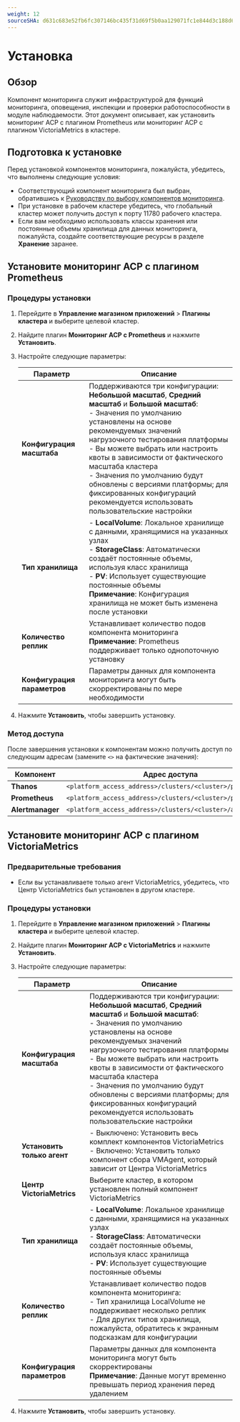 ```yaml
---
weight: 12
sourceSHA: d631c683e52fb6fc307146bc435f31d69f5b0aa129071fc1e844d3c188d65318
---
```


# Установка

## Обзор

Компонент мониторинга служит инфраструктурой для функций мониторинга, оповещения, инспекции и проверки работоспособности в модуле наблюдаемости. Этот документ описывает, как установить мониторинг ACP с плагином Prometheus или мониторинг ACP с плагином VictoriaMetrics в кластере.

## Подготовка к установке

Перед установкой компонентов мониторинга, пожалуйста, убедитесь, что выполнены следующие условия:

- Соответствующий компонент мониторинга был выбран, обратившись к [Руководству по выбору компонентов мониторинга](./architecture/component_selection_suggestion.mdx).
- При установке в рабочем кластере убедитесь, что глобальный кластер может получить доступ к порту 11780 рабочего кластера.
- Если вам необходимо использовать классы хранения или постоянные объемы хранилища для данных мониторинга, пожалуйста, создайте соответствующие ресурсы в разделе **Хранение** заранее.

## Установите мониторинг ACP с плагином Prometheus

### Процедуры установки

1. Перейдите в **Управление магазином приложений** > **Плагины кластера** и выберите целевой кластер.

2. Найдите плагин **Мониторинг ACP с Prometheus** и нажмите **Установить**.

3. Настройте следующие параметры:

   | Параметр                  | Описание                                                                                                                                                                                                                                                                                                                                                                 |
   |---------------------------|--------------------------------------------------------------------------------------------------------------------------------------------------------------------------------------------------------------------------------------------------------------------------------------------------------------------------------------------------------------------------|
   | **Конфигурация масштаба**  | Поддерживаются три конфигурации: **Небольшой масштаб**, **Средний масштаб** и **Большой масштаб**:<br />- Значения по умолчанию установлены на основе рекомендуемых значений нагрузочного тестирования платформы<br />- Вы можете выбрать или настроить квоты в зависимости от фактического масштаба кластера<br />- Значения по умолчанию будут обновлены с версиями платформы; для фиксированных конфигураций рекомендуется использовать пользовательские настройки |
   | **Тип хранилища**         | - **LocalVolume**: Локальное хранилище с данными, хранящимися на указанных узлах<br />- **StorageClass**: Автоматически создаёт постоянные объемы, используя класс хранилища<br />- **PV**: Использует существующие постоянные объемы<br />**Примечание**: Конфигурация хранилища не может быть изменена после установки                                                                                      |
   | **Количество реплик**     | Устанавливает количество подов компонента мониторинга<br />**Примечание**: Prometheus поддерживает только однопоточную установку                                                                                                                                                                                                                                      |
   | **Конфигурация параметров**| Параметры данных для компонента мониторинга могут быть скорректированы по мере необходимости                                                                                                                                                                                                                                                                               |

4. Нажмите **Установить**, чтобы завершить установку.

### Метод доступа

После завершения установки к компонентам можно получить доступ по следующим адресам (замените `<>` на фактические значения):

| Компонент         | Адрес доступа                                                 |
|-------------------|--------------------------------------------------------------|
| **Thanos**        | `<platform_access_address>/clusters/<cluster>/prometheus`   |
| **Prometheus**    | `<platform_access_address>/clusters/<cluster>/prometheus-0` |
| **Alertmanager**  | `<platform_access_address>/clusters/<cluster>/alertmanager` |

## Установите мониторинг ACP с плагином VictoriaMetrics

### Предварительные требования

- Если вы устанавливаете только агент VictoriaMetrics, убедитесь, что Центр VictoriaMetrics был установлен в другом кластере.

### Процедуры установки

1. Перейдите в **Управление магазином приложений** > **Плагины кластера** и выберите целевой кластер.

2. Найдите плагин **Мониторинг ACP с VictoriaMetrics** и нажмите **Установить**.

3. Настройте следующие параметры:

   | Параметр                  | Описание                                                                                                                                                                                                                                                                                                                                                                          |
   |---------------------------|----------------------------------------------------------------------------------------------------------------------------------------------------------------------------------------------------------------------------------------------------------------------------------------------------------------------------------------------------------------------------------|
   | **Конфигурация масштаба**  | Поддерживаются три конфигурации: **Небольшой масштаб**, **Средний масштаб** и **Большой масштаб**:<br />- Значения по умолчанию установлены на основе рекомендуемых значений нагрузочного тестирования платформы<br />- Вы можете выбрать или настроить квоты в зависимости от фактического масштаба кластера<br />- Значения по умолчанию будут обновлены с версиями платформы; для фиксированных конфигураций рекомендуется использовать пользовательские настройки |
   | **Установить только агент** | - Выключено: Установить весь комплект компонентов VictoriaMetrics<br />- Включено: Установить только компонент сбора VMAgent, который зависит от Центра VictoriaMetrics                                                                                                                                                                                                          |
   | **Центр VictoriaMetrics**   | Выберите кластер, в котором установлен полный компонент VictoriaMetrics                                                                                                                                                                                                                                                                                                         |
   | **Тип хранилища**         | - **LocalVolume**: Локальное хранилище с данными, хранящимися на указанных узлах<br />- **StorageClass**: Автоматически создаёт постоянные объемы, используя класс хранилища<br />- **PV**: Использует существующие постоянные объемы                                                                                                                                                                               |
   | **Количество реплик**     | Устанавливает количество подов компонента мониторинга:<br />- Тип хранилища LocalVolume не поддерживает несколько реплик<br />- Для других типов хранилища, пожалуйста, обратитесь к экранным подсказкам для конфигурации                                                                                                                                                      |
   | **Конфигурация параметров**| Параметры данных для компонента мониторинга могут быть скорректированы<br />**Примечание**: Данные могут временно превышать период хранения перед удалением                                                                                                                                                                                                                                           |

4. Нажмите **Установить**, чтобы завершить установку.

